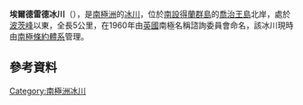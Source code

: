 '''埃爾德雷德冰川'''（{{lang-en|Eldred Glacier}}），是[[南極洲|南極洲]]的[[冰川|冰川]]，位於[[南設得蘭群島|南設得蘭群島]]的[[喬治王島|喬治王島]]北岸，處於[[波茨峰|波茨峰]]以東，全長5公里，在1960年由[[英國|英國]]南極名稱諮詢委員會命名，該冰川現時由[[南極條約體系|南極條約體系]]管理。

==參考資料==
{{cite gnis | type = antarid | id = 4398| name = Eldred Glacier | accessdate = 2012-02-27}}

{{coord|61|58|S|58|16|W|source:GNIS|display=title}}

{{Antarctica-geo-stub}}
[[Category:南極洲冰川|Category:南極洲冰川]]